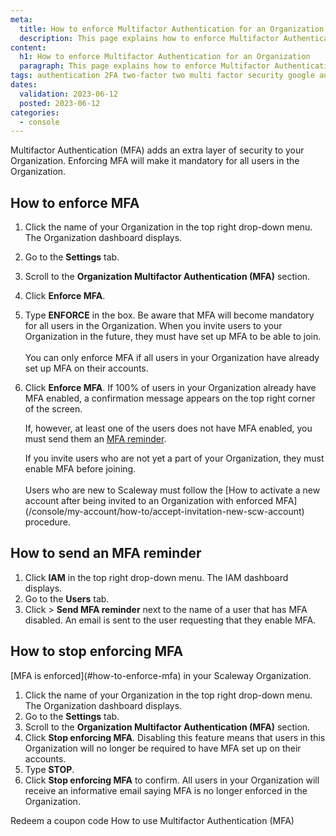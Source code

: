 ```yaml
---
meta:
  title: How to enforce Multifactor Authentication for an Organization
  description: This page explains how to enforce Multifactor Authentication for an Organization
content:
  h1: How to enforce Multifactor Authentication for an Organization
  paragraph: This page explains how to enforce Multifactor Authentication for an Organization
tags: authentication 2FA two-factor two multi factor security google authenticator authenticator
dates:
  validation: 2023-06-12
  posted: 2023-06-12
categories:
  - console
---
```


Multifactor Authentication (MFA) adds an extra layer of security to your Organization. Enforcing MFA will make it mandatory
for all users in the Organization.

<Macro id="iam-requirements" />

## How to enforce MFA

1. Click the name of your Organization in the top right drop-down menu. The Organization dashboard displays.
2. Go to the **Settings** tab.
3. Scroll to the **Organization Multifactor Authentication (MFA)** section.
4. Click **Enforce MFA**.
5. Type **ENFORCE** in the box.
    <Message type="important">
      Be aware that MFA will become mandatory for all users in the Organization. When you invite users to your Organization in the future, they must have set up MFA to be able to join. <br /><br />
      You can only enforce MFA if all users in your Organization have already set up MFA on their accounts.
    </Message>
6. Click **Enforce MFA**.
    If 100% of users in your Organization already have MFA enabled, a confirmation message appears on the top right corner of the screen.

    If, however, at least one of the users does not have MFA enabled, you must send them an [MFA reminder](#how-to-send-an-mfa-reminder).

    <Message type="important">
      If you invite users who are not yet a part of your Organization, they must enable MFA before joining. <br /><br />
      Users who are new to Scaleway must follow the [How to activate a new account after being invited to an Organization with enforced MFA](/console/my-account/how-to/accept-invitation-new-scw-account) procedure.
    </Message>

## How to send an MFA reminder

1. Click **IAM** in the top right drop-down menu. The IAM dashboard displays.
2. Go to the **Users** tab.
3. Click <Icon name="more" /> > **Send MFA reminder** next to the name of a user that has MFA disabled.
    An email is sent to the user requesting that they enable MFA.

## How to stop enforcing MFA

<Message type="requirement">
  [MFA is enforced](#how-to-enforce-mfa) in your Scaleway Organization.
</Message>

1. Click the name of your Organization in the top right drop-down menu. The Organization dashboard displays.
2. Go to the **Settings** tab.
3. Scroll to the **Organization Multifactor Authentication (MFA)** section.
4. Click **Stop enforcing MFA**.
    <Message type="requirement">
      Disabling this feature means that users in this Organization will no longer be required to have MFA set up on their accounts.
    </Message>
5. Type **STOP**.
6. Click **Stop enforcing MFA** to confirm.
    All users in your Organization will receive an informative email saying MFA is no longer enforced in the Organization.


<Navigation title="See Also">
  <PreviousButton to="/console/my-account/how-to/redeem-coupon-code/">Redeem a coupon code</PreviousButton>
  <NextButton to="/console/my-account/how-to/use-2fa">How to use Multifactor Authentication (MFA)</NextButton>
</Navigation>